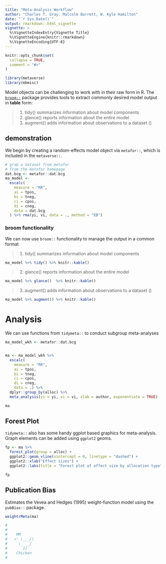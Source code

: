 ```yaml
---
title: "Meta-Analysis Workflow"
author: "Charles T. Gray, Malcolm Barrett, W. Kyle Hamilton"
date: "`r Sys.Date()`"
output: rmarkdown::html_vignette
vignette: >
  %\VignetteIndexEntry{Vignette Title}
  %\VignetteEngine{knitr::rmarkdown}
  %\VignetteEncoding{UTF-8}
---
```


```r
knitr::opts_chunk$set(
  collapse = TRUE,
  comment = "#>"
)

```

```r
library(metaverse)
library(mbmisc)
```


Model objects can be challenging to work with in their raw form in R. The [`broom::`](https://broom.tidyverse.org/) package provides tools to extract commonly desired model output in **table** form:

> 1. tidy() summarizes information about model components
2. glance() reports information about the entire model
3. augment() adds information about observations to a dataset ()

## demonstration

We begin by creating a random-effects model object via `metafor::`, which is included in the `metaverse::`. 

```r
# grab a dataset from metafor
# from the metafor homepage
dat.bcg <- metafor::dat.bcg
ma_model <-
  escalc(
    measure = "RR",
    ai = tpos,
    bi = tneg,
    ci = cpos,
    di = cneg,
    data = dat.bcg
  ) %>% rma(yi, vi, data = ., method = "EB")

```

### broom functionality

We can now use `broom::` functionality to manage the output in a common format

> 1. tidy() summarizes information about model components

```r
ma_model %>% tidy() %>% knitr::kable()

```

> 2. glance() reports information about the entire model

```r
ma_model %>% glance()  %>% knitr::kable()
```

> 3. augment() adds information about observations to a dataset ()

```r
ma_model %>% augment() %>% knitr::kable()
```

# Analysis

We can use functions from `tidymeta::` to conduct subgroup meta-analyses

```r
ma_model_wkh <- metafor::dat.bcg


ma <- ma_model_wkh %>% 
  escalc(
    measure = "RR",
    ai = tpos,
    bi = tneg,
    ci = cpos,
    di = cneg,
    data = .) %>%
  dplyr::group_by(alloc) %>% 
  meta_analysis(yi = yi, vi = vi, slab = author, exponentiate = TRUE) 

ma

```
## Forest Plot

`tidymeta::` also has some handy ggplot based graphics for meta-analysis. Graph elements can be added using `ggplot2` geoms.

```r
fp <- ma %>% 
  forest_plot(group = alloc) +
  ggplot2::geom_vline(xintercept = 0, linetype = "dashed") +
  ggplot2::xlab("Effect sizes") +
  ggplot2::labs(title = "Forest plot of effect size by allocation type")

fp
```

## Publication Bias
Estimates the Vevea and Hedges (1995) weight-function model using the `pubBias::` package.

```r
weightrMeta(ma)
```

```r
# 
# 
#    MM                   
#   <' \___/|            
#     \_  _/  
#       ][  
#    Chicken 
#                          
```

